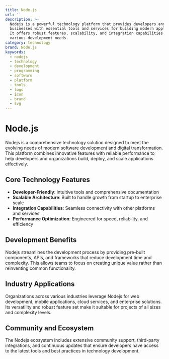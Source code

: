 ```yaml
---
title: Node.js
url: ''
description: >-
  Nodejs is a powerful technology platform that provides developers and
  businesses with essential tools and services for building modern applications.
  It offers robust features, scalability, and integration capabilities for
  various development needs.
category: technology
brand: Node.js
keywords:
  - nodejs
  - technology
  - development
  - programming
  - software
  - platform
  - tools
  - logo
  - icon
  - brand
  - svg
---
```


# Node.js

Nodejs is a comprehensive technology solution designed to meet the evolving needs of modern software development and digital transformation. This platform combines innovative features with reliable performance to help developers and organizations build, deploy, and scale applications effectively.

## Core Technology Features

- **Developer-Friendly**: Intuitive tools and comprehensive documentation
- **Scalable Architecture**: Built to handle growth from startup to enterprise scale
- **Integration Capabilities**: Seamless connectivity with other platforms and services
- **Performance Optimization**: Engineered for speed, reliability, and efficiency

## Development Benefits

Nodejs streamlines the development process by providing pre-built components, APIs, and frameworks that reduce development time and complexity. This allows teams to focus on creating unique value rather than reinventing common functionality.

## Industry Applications

Organizations across various industries leverage Nodejs for web development, mobile applications, cloud services, and enterprise solutions. Its versatility and robust feature set make it suitable for projects of all sizes and complexity levels.

## Community and Ecosystem

The Nodejs ecosystem includes extensive community support, third-party integrations, and continuous updates that ensure developers have access to the latest tools and best practices in technology development.
